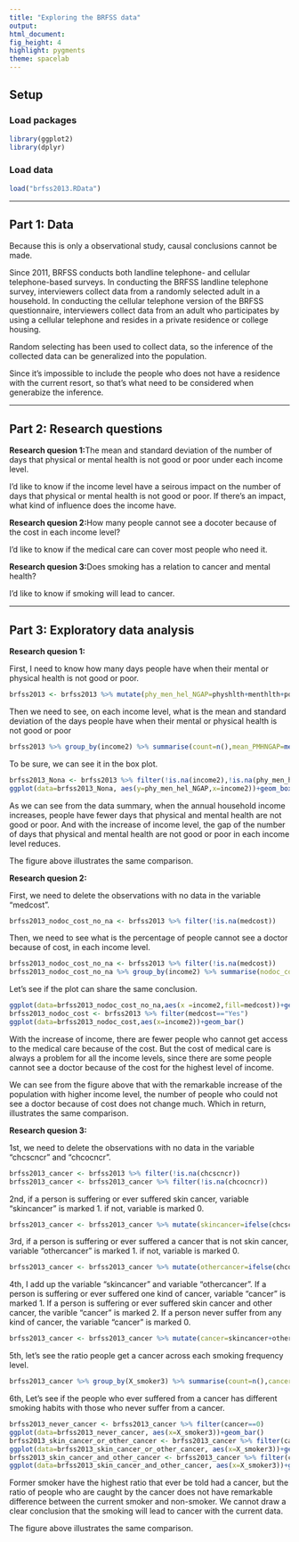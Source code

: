 ```yaml
---
title: "Exploring the BRFSS data"
output: 
html_document: 
fig_height: 4
highlight: pygments
theme: spacelab
---
```


## Setup

### Load packages

```r
library(ggplot2)
library(dplyr)
```

### Load data


```r
load("brfss2013.RData")
```



* * *

## Part 1: Data
Because this is only a observational study, causal conclusions cannot be made. 

Since 2011, BRFSS conducts both landline telephone- and cellular telephone-based surveys. In conducting the BRFSS landline telephone survey, interviewers collect data from a randomly selected adult in a household. In conducting the cellular telephone version of the BRFSS questionnaire, interviewers collect data from an adult who participates by using a cellular telephone and resides in a private residence or college housing.

Random selecting has been used to collect data, so the inference of the collected data can be generalized into the population. 

Since it's impossible to include the people who does not have a residence with the current resort, so that's what need to be considered when generabize the inference.

* * *

## Part 2: Research questions

**Research quesion 1:**The mean and standard deviation of the number of days that physical or mental health is not good or poor under each income level.

I'd like to know if the income level have a seirous impact on the number of days that physical or mental health is not good or poor. If there's an impact, what kind of influence does the income have.

**Research quesion 2:**How many people cannot see a docoter because of the cost in each income level?

I'd like to know if the medical care can cover most people who need it.

**Research quesion 3:**Does smoking has a relation to cancer and mental health?

I'd like to know if smoking will lead to cancer.


* * *

## Part 3: Exploratory data analysis


**Research quesion 1:**

First, I need to know how many days people have when their mental or physical health is not good or poor.
```r
brfss2013 <- brfss2013 %>% mutate(phy_men_hel_NGAP=physhlth+menthlth+poorhlth) %>% filter(!is.na(physhlth),!is.na(menthlth),!is.na(poorhlth))

```

Then we need to see, on each income level, what is the mean and standard deviation of the days people have when their mental or physical health is not good or poor
```r
brfss2013 %>% group_by(income2) %>% summarise(count=n(),mean_PMHNGAP=mean(phy_men_hel_NGAP),sd_PMHNGAP=sd(phy_men_hel_NGAP))

```

To be sure, we can see it in the box plot.
```r
brfss2013_Nona <- brfss2013 %>% filter(!is.na(income2),!is.na(phy_men_hel_NGAP))
ggplot(data=brfss2013_Nona, aes(y=phy_men_hel_NGAP,x=income2))+geom_boxplot()

```

As we can see from the data summary, when the annual household income increases, people have fewer days that physical and mental  health are not good or poor. And with the increase of income level, the gap of the number of days that physical and mental  health are not good or poor in each income level reduces. 

The figure above illustrates the same comparison.


**Research quesion 2:**

First, we need to delete the observations with no data in the variable "medcost".
```r
brfss2013_nodoc_cost_no_na <- brfss2013 %>% filter(!is.na(medcost))

```

Then, we need to see what is the percentage of people cannot see a doctor because of cost, in each income level.
```r
brfss2013_nodoc_cost_no_na <- brfss2013 %>% filter(!is.na(medcost))
brfss2013_nodoc_cost_no_na %>% group_by(income2) %>% summarise(nodoc_cost_rate=sum(medcost=="Yes")/n())

```

Let's see if the plot can share the same conclusion.
```r
ggplot(data=brfss2013_nodoc_cost_no_na,aes(x =income2,fill=medcost))+geom_bar()
brfss2013_nodoc_cost <- brfss2013 %>% filter(medcost=="Yes")
ggplot(data=brfss2013_nodoc_cost,aes(x=income2))+geom_bar()
```

With the increase of income, there are fewer people who cannot get access to the medical care because of the cost. But the cost of medical care is always a problem for all the income levels, since there are some people cannot see a doctor because of the cost for the highest level of income.

We can see from the figure above that with the remarkable increase of the population with higher income level, the number of people who could not see a doctor because of cost does not change much. Which in return, illustrates the same comparison.

**Research quesion 3:**

1st, we need to delete the observations with no data in the variable "chcscncr" and "chcocncr".
```r
brfss2013_cancer <- brfss2013 %>% filter(!is.na(chcscncr))
brfss2013_cancer <- brfss2013_cancer %>% filter(!is.na(chcocncr))
```

2nd, if a person is suffering or ever suffered skin cancer, variable "skincancer" is marked 1. if not, variable is marked 0.
```r
brfss2013_cancer <- brfss2013_cancer %>% mutate(skincancer=ifelse(chcscncr=="Yes",1,0))
```

3rd, if a person is suffering or ever suffered a cancer that is not skin cancer, variable "othercancer" is marked 1. if not, variable is marked 0.
```r
brfss2013_cancer <- brfss2013_cancer %>% mutate(othercancer=ifelse(chcocncr=="Yes",1,0))
```

4th, I add up the variable "skincancer" and variable "othercancer". If a person is suffering or ever suffered one kind of cancer, variable "cancer" is marked 1. If a person is suffering or ever suffered skin cancer and other cancer, the varible "cancer" is marked 2. If a person never suffer from any kind of cancer, the variable "cancer" is marked 0.
```r
brfss2013_cancer <- brfss2013_cancer %>% mutate(cancer=skincancer+othercancer)
```

5th, let's see the ratio people get a cancer across each smoking frequency level.
```r
brfss2013_cancer %>% group_by(X_smoker3) %>% summarise(count=n(),cancer_rate=sum(cancer>=1)/n())
```

6th, Let's see if the people who ever suffered from a cancer has different smoking habits with those who never suffer from a cancer.
```r
brfss2013_never_cancer <- brfss2013_cancer %>% filter(cancer==0)
ggplot(data=brfss2013_never_cancer, aes(x=X_smoker3))+geom_bar()
brfss2013_skin_cancer_or_other_cancer <- brfss2013_cancer %>% filter(cancer==1)
ggplot(data=brfss2013_skin_cancer_or_other_cancer, aes(x=X_smoker3))+geom_bar()
brfss2013_skin_cancer_and_other_cancer <- brfss2013_cancer %>% filter(cancer==2)
ggplot(data=brfss2013_skin_cancer_and_other_cancer, aes(x=X_smoker3))+geom_bar()
```

Former smoker have the highest ratio that ever be told had a cancer, but the ratio of people who are caught by the cancer does not have remarkable difference between the current smoker and non-smoker. We cannot draw a clear conclusion that the smoking will lead to cancer with the current data.

The figure above illustrates the same comparison.
